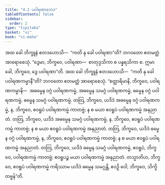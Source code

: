 ```yaml
---
title: "4.2 ပဝါရဏာဘေဒ"
tableOfContents: false
sidebar:
  order: 2
type: "tipitaka"
basket: "vi"
book: "vi-maha"
---
```



<DynamicBreadcrumb />

<Division number="212" book="vi-maha" e="ch" v="3" p="224">

<Paragraph number="963" book="vi-maha">
အထ ခေါ ဘိက္ခူနံ ဧတဒဟောသိ—  “ကတိ နု ခေါ ပဝါရဏာ”တိ? ဘဂဝတော ဧတမတ္ထံ အာရောစေသုံ. “ဒွေမာ, ဘိက္ခဝေ, ပဝါရဏာ—  စာတုဒ္ဒသိကာ စ ပန္နရသိကာ စ. ဣမာ ခေါ, ဘိက္ခဝေ, ဒွေ ပဝါရဏာ”တိ.
</Paragraph>

<Paragraph number="964" book="vi-maha">
အထ ခေါ ဘိက္ခူနံ ဧတဒဟောသိ—  “ကတိ နု ခေါ ပဝါရဏကမ္မာနီ”တိ? ဘဂဝတော ဧတမတ္ထံ အာရောစေသုံ. “စတ္တာရိမာနိ, ဘိက္ခဝေ, ပဝါရဏကမ္မာနိ—  အဓမ္မေန ဝဂ္ဂံ ပဝါရဏကမ္မံ, အဓမ္မေန သမဂ္ဂံ ပဝါရဏကမ္မံ, ဓမ္မေန ဝဂ္ဂံ ပဝါရဏကမ္မံ, ဓမ္မေန သမဂ္ဂံ ပဝါရဏကမ္မံ. တတြ, ဘိက္ခဝေ, ယဒိဒံ အဓမ္မေန ဝဂ္ဂံ ပဝါရဏကမ္မံ, န, ဘိက္ခဝေ, ဧဝရူပံ ပဝါရဏကမ္မံ ကာတဗ္ဗံ; န စ မယာ ဧဝရူပံ ပဝါရဏကမ္မံ အနုညာတံ. တတြ, ဘိက္ခဝေ, ယဒိဒံ အဓမ္မေန သမဂ္ဂံ ပဝါရဏကမ္မံ, န, ဘိက္ခဝေ, ဧဝရူပံ ပဝါရဏကမ္မံ ကာတဗ္ဗံ; န စ မယာ ဧဝရူပံ ပဝါရဏကမ္မံ အနုညာတံ. တတြ, ဘိက္ခဝေ, ယဒိဒံ ဓမ္မေန ဝဂ္ဂံ ပဝါရဏကမ္မံ, န, ဘိက္ခဝေ, ဧဝရူပံ ပဝါရဏကမ္မံ ကာတဗ္ဗံ; န စ မယာ ဧဝရူပံ ပဝါရဏကမ္မံ အနုညာတံ. တတြ, ဘိက္ခဝေ, ယဒိဒံ ဓမ္မေန သမဂ္ဂံ ပဝါရဏကမ္မံ, ဧဝရူပံ, ဘိက္ခဝေ, ပဝါရဏကမ္မံ ကာတဗ္ဗံ; ဧဝရူပဉ္စ မယာ ပဝါရဏကမ္မံ အနုညာတံ. တသ္မာတိဟ, ဘိက္ခဝေ, ဧဝရူပံ ပဝါရဏကမ္မံ ကရိဿာမ ယဒိဒံ ဓမ္မေန သမဂ္ဂန္တိ, ဧဝဉှိ ဝေါ, ဘိက္ခဝေ, သိက္ခိတဗ္ဗန်”တိ.
</Paragraph>
</Division>